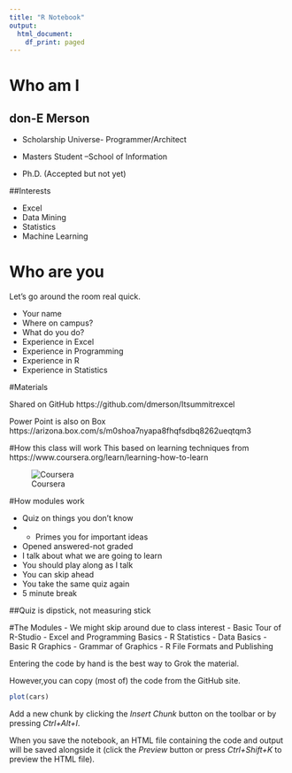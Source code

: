 ```yaml
---
title: "R Notebook"
output:
  html_document:
    df_print: paged
---
```



# Who am I

##   don-E Merson

- Scholarship Universe- Programmer/Architect

- Masters Student –School of Information
- Ph.D. (Accepted but not yet)

##Interests

- Excel
- Data Mining
- Statistics
- Machine Learning

# Who are you
Let's go around the room real quick.

- Your name
- Where on campus?
- What do you do?
- Experience in Excel
- Experience in Programming
- Experience in R
- Experience in Statistics

#Materials 

Shared on GitHub
https://github.com/dmerson/Itsummitrexcel

Power Point is also on Box
https://arizona.box.com/s/m0shoa7nyapa8fhqfsdbq8262ueqtqm3

#How this class will work
This based on learning techniques from https://www.coursera.org/learn/learning-how-to-learn

![Coursera](Images/CourseraCourse.png)

#How modules work

- Quiz on things you don’t know
- - Primes you for important ideas
- Opened answered-not graded
- I talk about what we are going to learn 
- You should play along as I talk
- You can skip ahead
- You take the same quiz again
- 5 minute break

##Quiz is dipstick, not measuring stick


#The Modules
- We might skip around due to class interest
- Basic Tour of R-Studio
- Excel and Programming Basics
- R Statistics
- Data Basics
- Basic R Graphics
- Grammar of Graphics
- R File Formats and Publishing



Entering the code by hand is the best way to Grok the material. 

However,you can copy (most of) the code from the GitHub site. 

```r
plot(cars)
```

Add a new chunk by clicking the *Insert Chunk* button on the toolbar or by pressing *Ctrl+Alt+I*.

When you save the notebook, an HTML file containing the code and output will be saved alongside it (click the *Preview* button or press *Ctrl+Shift+K* to preview the HTML file).
